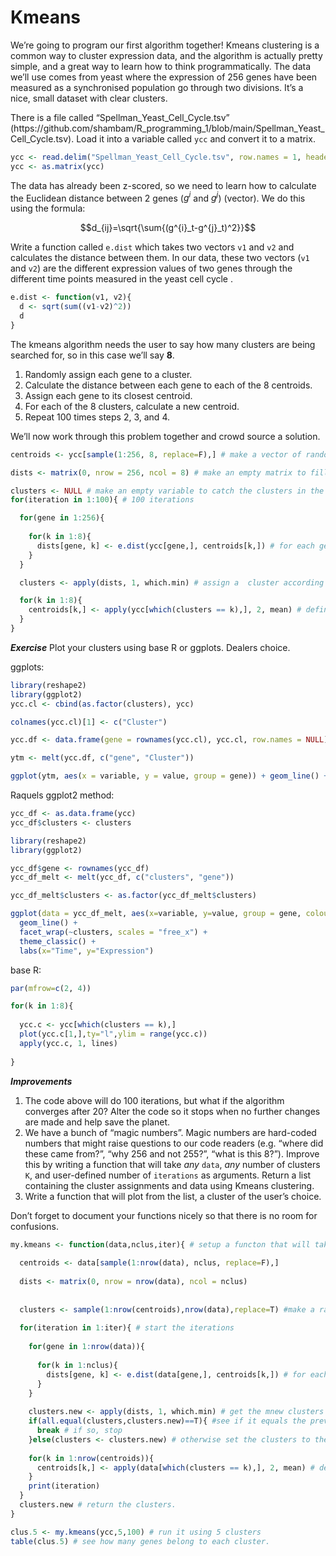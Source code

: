 # Kmeans

We're going to program our first algorithm together! Kmeans clustering is a common way to cluster expression data, and the algorithm is actually pretty simple, and a great way to learn how to think programmatically. The data we'll use comes from yeast where the expression of 256 genes have been measured as a synchronised population go through two divisions. It's a nice, small dataset with clear clusters.

There is a file called "Spellman_Yeast_Cell_Cycle.tsv" (https://github.com/shambam/R_programming_1/blob/main/Spellman_Yeast_Cell_Cycle.tsv). Load it into a variable called `ycc` and convert it to a matrix.
```r
ycc <- read.delim("Spellman_Yeast_Cell_Cycle.tsv", row.names = 1, header = T, sep = "\t")
ycc <- as.matrix(ycc)
```

The data has already been z-scored, so we need to learn how to calculate the Euclidean distance between 2 genes ($g^{i}$ and $g^{j}$) (vector). We do this using the formula:

$$d_{ij}=\sqrt{\sum{(g^{i}_t-g^{j}_t)^2}}$$

Write a function called `e.dist` which takes two vectors `v1` and `v2` and calculates the distance between them. In our data, these two vectors (`v1` and `v2`) are the different expression values of two genes through the different time points measured in the yeast cell cycle .
```r
e.dist <- function(v1, v2){
  d <- sqrt(sum((v1-v2)^2))
  d
}
```

The kmeans algorithm needs the user to say how many clusters are being searched for, so in this case we'll say **8**.

1. Randomly assign each gene to a cluster.
2. Calculate the distance between each gene to each of the 8 centroids.
3. Assign each gene to its closest centroid.
4. For each of the 8 clusters, calculate a new centroid.
5. Repeat 100 times steps 2, 3, and 4.

We'll now work through this problem together and crowd source a solution.
```r
centroids <- ycc[sample(1:256, 8, replace=F),] # make a vector of random clusters. We are sampling 8 numbers (since we want 8 centroids) out of the vector 1:256 which represents the genes in ycc. Check that we indeed have 256 genes in ycc!

dists <- matrix(0, nrow = 256, ncol = 8) # make an empty matrix to fill with distances.

clusters <- NULL # make an empty variable to catch the clusters in the loop below
for(iteration in 1:100){ # 100 iterations

  for(gene in 1:256){
  
    for(k in 1:8){
      dists[gene, k] <- e.dist(ycc[gene,], centroids[k,]) # for each gene calculate the distance to each centroid (k).
    }
  }

  clusters <- apply(dists, 1, which.min) # assign a  cluster according to which centroid is nearest

  for(k in 1:8){
    centroids[k,] <- apply(ycc[which(clusters == k),], 2, mean) # define new centroids.
  }
}

```

***Exercise*** Plot your clusters using base R or ggplots. Dealers choice.

ggplots:
```r
library(reshape2)
library(ggplot2)
ycc.cl <- cbind(as.factor(clusters), ycc)

colnames(ycc.cl)[1] <- c("Cluster")

ycc.df <- data.frame(gene = rownames(ycc.cl), ycc.cl, row.names = NULL)

ytm <- melt(ycc.df, c("gene", "Cluster"))

ggplot(ytm, aes(x = variable, y = value, group = gene)) + geom_line() + facet_wrap(~Cluster, ncol = 3)
```


Raquels ggplot2 method:
```r

ycc_df <- as.data.frame(ycc)
ycc_df$clusters <- clusters

library(reshape2)
library(ggplot2)

ycc_df$gene <- rownames(ycc_df)
ycc_df_melt <- melt(ycc_df, c("clusters", "gene"))

ycc_df_melt$clusters <- as.factor(ycc_df_melt$clusters)

ggplot(data = ycc_df_melt, aes(x=variable, y=value, group = gene, colour=clusters)) + 
  geom_line() + 
  facet_wrap(~clusters, scales = "free_x") + 
  theme_classic() + 
  labs(x="Time", y="Expression") 
```

base R:

```r
par(mfrow=c(2, 4))

for(k in 1:8){
  
  ycc.c <- ycc[which(clusters == k),]
  plot(ycc.c[1,],ty="l",ylim = range(ycc.c))
  apply(ycc.c, 1, lines)
  
}


```

***Improvements***

1. The code above will do 100 iterations, but what if the algorithm converges after 20? Alter the code so it stops when no further changes are made and help save the planet.
2. We have a bunch of "magic numbers". Magic numbers are hard-coded numbers that might raise questions to our code readers (e.g. "where did these came from?", "why 256 and not 255?", "what is this 8?"). Improve this by writing a function that will take *any* `data`, *any* number of clusters `K`, and user-defined number of `iterations` as arguments. Return a list containing the cluster assignments and data using Kmeans clustering. 
3. Write a function that will plot from the list, a cluster of the user's choice.

Don't forget to document your functions nicely so that there is no room for confusions.


```r
my.kmeans <- function(data,nclus,iter){ # setup a functon that will take some data, number of clusters, and max number of iterations.
  
  centroids <- data[sample(1:nrow(data), nclus, replace=F),] 
  
  dists <- matrix(0, nrow = nrow(data), ncol = nclus) 
  
  
  clusters <- sample(1:nrow(centroids),nrow(data),replace=T) #make a random assignment of clusters to start off
  
  for(iteration in 1:iter){ # start the iterations
    
    for(gene in 1:nrow(data)){
      
      for(k in 1:nclus){
        dists[gene, k] <- e.dist(data[gene,], centroids[k,]) # for each gene calculate the distance to each centroid (k).
      }
    }
    
    clusters.new <- apply(dists, 1, which.min) # get the mnew clusters assignments
    if(all.equal(clusters,clusters.new)==T){ #see if it equals the previous round
      break # if so, stop
    }else(clusters <- clusters.new) # otherwise set the clusters to the new.clusters
    
    for(k in 1:nrow(centroids)){
      centroids[k,] <- apply(data[which(clusters == k),], 2, mean) # define new centroids.
    }
    print(iteration)
  }
  clusters.new # return the clusters.
}

clus.5 <- my.kmeans(ycc,5,100) # run it using 5 clusters
table(clus.5) # see how many genes belong to each cluster.



```